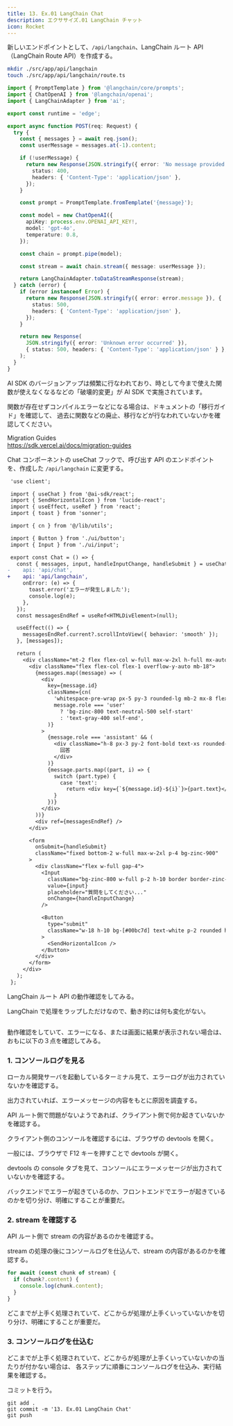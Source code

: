```yaml
---
title: 13. Ex.01 LangChain Chat
description: エクササイズ.01 LangChain チャット
icon: Rocket
---
```


新しいエンドポイントとして、`/api/langchain`、LangChain ルート API （LangChain Route API）を作成する。

```bash title="Terminal"
mkdir ./src/app/api/langchain
touch ./src/app/api/langchain/route.ts
```

```ts title="src/app/api/langchain/route.ts"
import { PromptTemplate } from '@langchain/core/prompts';
import { ChatOpenAI } from '@langchain/openai';
import { LangChainAdapter } from 'ai';

export const runtime = 'edge';

export async function POST(req: Request) {
  try {
    const { messages } = await req.json();
    const userMessage = messages.at(-1).content;

    if (!userMessage) {
      return new Response(JSON.stringify({ error: 'No message provided' }), {
        status: 400,
        headers: { 'Content-Type': 'application/json' },
      });
    }

    const prompt = PromptTemplate.fromTemplate('{message}');

    const model = new ChatOpenAI({
      apiKey: process.env.OPENAI_API_KEY!,
      model: 'gpt-4o',
      temperature: 0.8,
    });

    const chain = prompt.pipe(model);

    const stream = await chain.stream({ message: userMessage });

    return LangChainAdapter.toDataStreamResponse(stream);
  } catch (error) {
    if (error instanceof Error) {
      return new Response(JSON.stringify({ error: error.message }), {
        status: 500,
        headers: { 'Content-Type': 'application/json' },
      });
    }

    return new Response(
      JSON.stringify({ error: 'Unknown error occurred' }),
      { status: 500, headers: { 'Content-Type': 'application/json' } },
    );
  }
}
```


<Callout title="AI SDK のバージョンアップによる破壊的変更に注意してください" type="warn">
AI SDK のバージョンアップは頻繁に行なわれており、時として今まで使えた関数が使えなくなるなどの「破壊的変更」が AI SDK で実施されています。

関数が存在せずコンパイルエラーなどになる場合は、ドキュメントの「移行ガイド」を確認して、
過去に関数などの廃止、移行などが行なわれていないかを確認してください。
</Callout>

Migration Guides<br />
https://sdk.vercel.ai/docs/migration-guides

Chat コンポーネントの useChat フックで、呼び出す API のエンドポイントを、作成した `/api/langchain` に変更する。

```diff title="src/components/chat.tsx"
 'use client';

 import { useChat } from '@ai-sdk/react';
 import { SendHorizontalIcon } from 'lucide-react';
 import { useEffect, useRef } from 'react';
 import { toast } from 'sonner';

 import { cn } from '@/lib/utils';

 import { Button } from './ui/button';
 import { Input } from './ui/input';

 export const Chat = () => {
   const { messages, input, handleInputChange, handleSubmit } = useChat({
-    api: 'api/chat',
+    api: 'api/langchain',
     onError: (e) => {
       toast.error('エラーが発生しました');
       console.log(e);
     },
   });
   const messagesEndRef = useRef<HTMLDivElement>(null);

   useEffect(() => {
     messagesEndRef.current?.scrollIntoView({ behavior: 'smooth' });
   }, [messages]);

   return (
     <div className="mt-2 flex flex-col w-full max-w-2xl h-full mx-auto gap-2 bg-zinc-900 overflow-hidden">
       <div className="flex flex-col flex-1 overflow-y-auto mb-18">
         {messages.map((message) => (
           <div
             key={message.id}
             className={cn(
               'whitespace-pre-wrap px-5 py-3 rounded-lg mb-2 mx-8 flex gap-2',
               message.role === 'user'
                 ? 'bg-zinc-800 text-neutral-500 self-start'
                 : 'text-gray-400 self-end',
             )}
           >
             {message.role === 'assistant' && (
               <div className="h-8 px-3 py-2 font-bold text-xs rounded-lg bg-[#ff6467]/20 text-zinc-500 w-auto whitespace-nowrap">
                 回答
               </div>
             )}
             {message.parts.map((part, i) => {
               switch (part.type) {
                 case 'text':
                   return <div key={`${message.id}-${i}`}>{part.text}</div>;
               }
             })}
           </div>
         ))}
         <div ref={messagesEndRef} />
       </div>

       <form
         onSubmit={handleSubmit}
         className="fixed bottom-2 w-full max-w-2xl p-4 bg-zinc-900"
       >
         <div className="flex w-full gap-4">
           <Input
             className="bg-zinc-800 w-full p-2 h-10 border border-zinc-700 rounded shadow-xl text-white placeholder:text-neutral-400"
             value={input}
             placeholder="質問をしてください..."
             onChange={handleInputChange}
           />

           <Button
             type="submit"
             className="w-18 h-10 bg-[#00bc7d] text-white p-2 rounded hover:bg-emerald-900 hover:cursor-pointer hover:text-white/40"
           >
             <SendHorizontalIcon />
           </Button>
         </div>
       </form>
     </div>
   );
 };
```

LangChain ルート API の動作確認をしてみる。

LangChain で処理をラップしただけなので、動き的には何も変化がない。

<img
  src="/hands-on/01-basic-rag-app/13_ex01_langchain_chat/test_langchain_route_api.webp"
  alt=""
/>

動作確認をしていて、エラーになる、または画面に結果が表示されない場合は、おもに以下の３点を確認してみる。

### 1. コンソールログを見る

ローカル開発サーバを起動しているターミナル見て、エラーログが出力されていないかを確認する。

出力されていれば、エラーメッセージの内容をもとに原因を調査する。

API ルート側で問題がないようであれば、クライアント側で何か起きていないかを確認する。

クライアント側のコンソールを確認するには、ブラウザの devtools を開く。

一般には、ブラウザで F12 キーを押すことで devtools が開く。

devtools の console タブを見て、コンソールにエラーメッセージが出力されていないかを確認する。

バックエンドでエラーが起きているのか、フロントエンドでエラーが起きているのかを切り分け、明確にすることが重要だ。

### 2. stream を確認する

API ルート側で stream の内容があるのかを確認する。

stream の処理の後にコンソールログを仕込んで、stream の内容があるのかを確認する。

```ts title="stream の内容を確認する"
for await (const chunk of stream) {
  if (chunk?.content) {
    console.log(chunk.content);
  }
}
```

どこまでが上手く処理されていて、どこからが処理が上手くいっていないかを切り分け、明確にすることが重要だ。

### 3. コンソールログを仕込む

どこまでが上手く処理されていて、どこからが処理が上手くいっていないかの当たりが付かない場合は、
各ステップに順番にコンソールログを仕込み、実行結果を確認する。

コミットを行う。

```shell title="Terminal"
git add .
git commit -m '13. Ex.01 LangChain Chat'
git push
```
